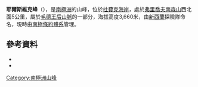 {{coord|85|19|S|168|0|W|source:GNIS|display=title}}

'''耶爾斯維克峰'''（{{lang-en|Gjelsvik Peak}}），是[[南極洲|南極洲]]的山峰，位於[[杜費克海岸|杜費克海岸]]，處於[[弗里喬夫南森山|弗里喬夫南森山]]西北面5公里，屬於[[毛德王后山脈|毛德王后山脈]]的一部分，海拔高度3,660米，由[[新西蘭|新西蘭]]探險隊命名，現時由[[南極條約體系|南極條約體系]]管理。

==參考資料==
*{{cite gnis | type = antarid | id = 5714| name = Gjelsvik Peak | accessdate = 2012-04-24}}
*{{usgs-gazetteer|id=5714}}

{{DEFAULTSORT:Gjelsvik Peak}}
[[Category:南極洲山峰|Category:南極洲山峰]]


{{DufekCoast-geo-stub}}